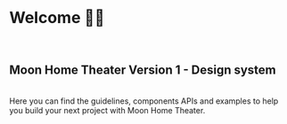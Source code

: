 
<Meta title='Welcome' />

<br />

# Welcome 👋🏼

<br />

## Moon Home Theater Version 1 - Design system

<br />

<div className='!text-base !text-foreground max-w-xl [&>p]:text-foreground [&>p]:text-base'>
  Here you can find the guidelines, components APIs and examples to help you build your next project
  with Moon Home Theater.
</div>
